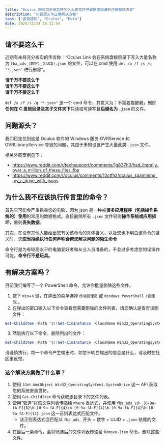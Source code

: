 ```yaml
---
title: "Oculus 服务向系统盘符写入大量文件导致硬盘爆满的正确解决方案"
description: "问题源头与正确解决方案"
tags: ["紧急通知", "Oculus", "Meta"]
date: 2024/11/24 15:12:54
---
```


## 请不要这么干

近期有未经充分核实的传言称：“Oculus Link 会在系统盘根目录下写入大量名称为 `fba_ads_(数字)_(UUID).json` 的文件，可以在 cmd 使用 `del /a /f /s /q "*.json"` 进行删除”。

**请千万不要这么干**  
**请千万不要这么干**  
**请千万不要这么干**  

`del /a /f /s /q "*.json"` 是一个 cmd 命令，其意义为：不需要提醒我，删除**任何在 C 盘根目录及其子文件夹下**只读或可读写且**后缀名为 `.json`** 的文件。

## 问题源头？

我们已定位到这是 Oculus 软件的 Windows 服务 OVRService 和 OVRLibraryService 导致的问题，其由于未知设置产生大量此类 `.json` 文件。

相关外网案例见下：
- https://www.reddit.com/r/techsupport/comments/1g837h3/had_literally_over_a_million_of_these_files_fba
- https://www.reddit.com/r/oculus/comments/10otfhz/oculus_spamming_my_c_drive_with_jsons

## 为什么我不应该执行传言里的命令？

首先它可能会严重损害您的电脑，因为 json 是一种被**很多应用程序（包括操作系统的）使用**的常用的数据格式。直接删除所有 `.json` 文件轻则**操作系统或应用损坏**，重则**丢失数据**。

其次，在没有其他人能给出您有关该命令的具体含义，以及您也不明白该命令的含义时，您**应当拒绝执行任何声称会帮您解决问题的陌生命令**

命令行是为有较高水平的电脑爱好者和从业人员准备的，不会过多考虑您的误操作可能。**命令行不是玩具。**

## 有解决方案吗？

目前我们编写了一个 PowerShell 命令，允许你批量删除这些文件。

1. 按下 `Win`+`X` 键，在弹出的菜单选择 `终端管理员` 或 `Windows PowerShell（管理员）`。
2. 在弹出的窗口输入以下命令查看您需要删除的文件列表，请您确认是否有误删文件：
  ```powershell
  Get-ChildItem -Path "$((Get-CimInstance -ClassName Win32_OperatingSystem).SystemDrive)\" -File | Where{$_.Name -Match "fba_ads_\d+_[0-9a-fA-F]{8}\b-[0-9a-fA-F]{4}\b-[0-9a-fA-F]{4}\b-[0-9a-fA-F]{4}\b-[0-9a-fA-F]{12}.json"}
  ```
3. 然后执行以下命令，删除列出的文件：
  ```powershell
  Get-ChildItem -Path "$((Get-CimInstance -ClassName Win32_OperatingSystem).SystemDrive)\" -File | Where{$_.Name -Match "fba_ads_\d+_[0-9a-fA-F]{8}\b-[0-9a-fA-F]{4}\b-[0-9a-fA-F]{4}\b-[0-9a-fA-F]{4}\b-[0-9a-fA-F]{12}.json"} | Remove-Item
  ```

请谨慎执行，每一个命令产生输出时，如您不明白输出的信息是什么，请及时在社区里反馈。

### 这个解决方案做了什么事？

1. 使用 `(Get-WmiObject Win32_OperatingSystem).SystemDrive` 这一 API 获取您的系统安装盘符。
2. 使用 `Get-ChildItem` 命令获取该目录下的文件列表。
3. 使用“管道”将该文件列表传递给 `Where` 表达式，并使用 `fba_ads_\d+_[0-9a-fA-F]{8}\b-[0-9a-fA-F]{4}\b-[0-9a-fA-F]{4}\b-[0-9a-fA-F]{4}\b-[0-9a-fA-F]{12}.json` 这一正则表达式匹配文件。
   - 该正则表达式会匹配以 `fba_ads_` 开头 + 数字 + UUID + `.json` 结尾的文件。
4. 在最后一条命令，会将筛选后的文件列表传递给 `Remove-Item` 命令，删除这些文件。